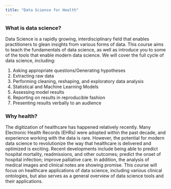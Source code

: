 ```yaml
---
title: "Data Science for Health"
---
```


### What is data science?
Data Science is a rapidly growing, interdisciplinary field that enables practitioners to glean insights from various forms of data. This course aims to teach the fundamentals of data science, as well as introduce you to some of the tools that enable modern data science. We will cover the full cycle of data science, including:

1.	Asking appropriate questions/Generating hypotheses
2.	Extracting raw data
3.	Performing cleaning, reshaping, and exploratory data analysis
4.	Statistical and Machine Learning Models
5.	Assessing model results
6.	Reporting on results in reproducible fashion
7.	Presenting results verbally to an audience

### Why health?

The digitization of healthcare has happened relatively recently. Many Electronic Health Records (EHRs) were adopted within the past decade, and experience working with the data is rare. However, the potential for modern data science to revolutionize the way that healthcare is delivered and optimized is exciting. Recent developments include being able to predict hospital mortality, readmissions, and other outcomes; predict the onset of hospital infection; improve palliative care. In addition, the analysis of medical images and clinical notes are showing promise. This course will focus on healthcare applications of data science, including various clinical ontologies, but also serves as a general overview of data science tools and their applications.
